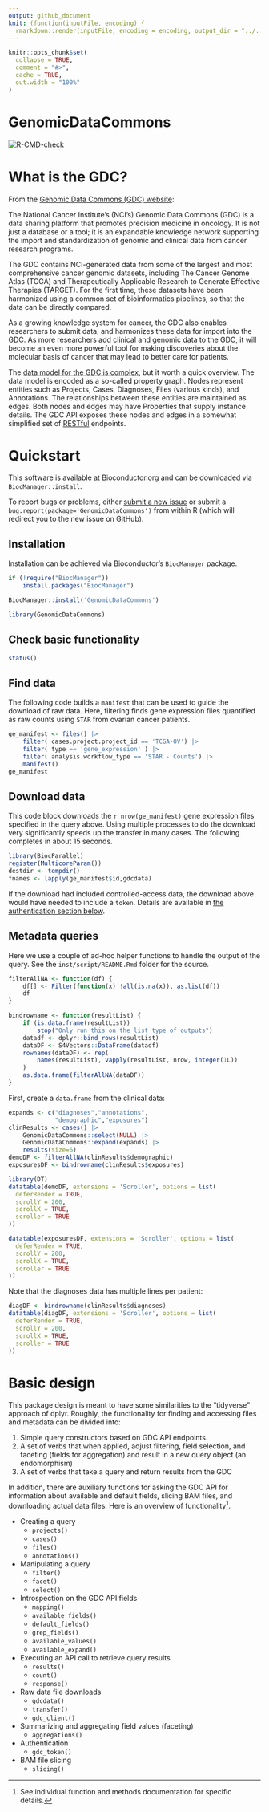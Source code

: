 ```yaml
---
output: github_document
knit: (function(inputFile, encoding) {
  rmarkdown::render(inputFile, encoding = encoding, output_dir = "../../") })
---
```


```r
knitr::opts_chunk$set(
  collapse = TRUE,
  comment = "#>",
  cache = TRUE,
  out.width = "100%"
)
```

# GenomicDataCommons

<!-- badges: start -->
[![R-CMD-check](https://github.com/Bioconductor/GenomicDataCommons/workflows/R-CMD-check/badge.svg)](https://github.com/Bioconductor/GenomicDataCommons/actions)
<!-- badges: end -->

# What is the GDC?

From the [Genomic Data Commons (GDC) website](https://gdc.nci.nih.gov/about-gdc):

The National Cancer Institute's (NCI's) Genomic Data Commons (GDC) is
a data sharing platform that promotes precision medicine in
oncology. It is not just a database or a tool; it is an expandable
knowledge network supporting the import and standardization of genomic
and clinical data from cancer research programs.

The GDC contains NCI-generated data from some of the largest and most
comprehensive cancer genomic datasets, including The Cancer Genome
Atlas (TCGA) and Therapeutically Applicable Research to Generate
Effective Therapies (TARGET). For the first time, these datasets have
been harmonized using a common set of bioinformatics pipelines, so
that the data can be directly compared.

As a growing knowledge system for cancer, the GDC also enables
researchers to submit data, and harmonizes these data for import into
the GDC. As more researchers add clinical and genomic data to the GDC,
it will become an even more powerful tool for making discoveries about
the molecular basis of cancer that may lead to better care for
patients.

The
[data model for the GDC is complex](https://gdc.cancer.gov/developers/gdc-data-model/gdc-data-model-components),
but it worth a quick overview. The data model is encoded as a
so-called property graph. Nodes represent entities such as Projects,
Cases, Diagnoses, Files (various kinds), and Annotations. The
relationships between these entities are maintained as edges.  Both
nodes and edges may have Properties that supply instance details.  The
GDC API exposes these nodes and edges in a somewhat simplified set
of
[RESTful](https://en.wikipedia.org/wiki/Representational_state_transfer)
endpoints.

# Quickstart

This software is available at Bioconductor.org and can be downloaded via
`BiocManager::install`.

To report bugs or problems, either
[submit a new issue](https://github.com/Bioconductor/GenomicDataCommons/issues)
or submit a `bug.report(package='GenomicDataCommons')` from within R (which
will redirect you to the new issue on GitHub).

## Installation

Installation can be achieved via Bioconductor's `BiocManager` package.

```r
if (!require("BiocManager"))
    install.packages("BiocManager")

BiocManager::install('GenomicDataCommons')
```

```r
library(GenomicDataCommons)
```

## Check basic functionality

```r
status()
```

## Find data

The following code builds a `manifest` that can be used to guide the
download of raw data. Here, filtering finds gene expression files
quantified as raw counts using `STAR` from ovarian cancer patients.

```r
ge_manifest <- files() |>
    filter( cases.project.project_id == 'TCGA-OV') |>
    filter( type == 'gene_expression' ) |>
    filter( analysis.workflow_type == 'STAR - Counts') |>
    manifest()
ge_manifest
```

## Download data

This code block downloads the `r nrow(ge_manifest)` gene expression files
specified in the query above. Using multiple processes to do the download very
significantly speeds up the transfer in many cases.  The following completes in
about 15 seconds.

```r
library(BiocParallel)
register(MulticoreParam())
destdir <- tempdir()
fnames <- lapply(ge_manifest$id,gdcdata)
```

If the download had included controlled-access data, the download above would
have needed to include a `token`.  Details are available in
[the authentication section below](#authentication).

## Metadata queries

Here we use a couple of ad-hoc helper functions to handle the output of the
query. See the `inst/script/README.Rmd` folder for the source.

```r
filterAllNA <- function(df) {
    df[] <- Filter(function(x) !all(is.na(x)), as.list(df))
    df
}

bindrowname <- function(resultList) {
    if (is.data.frame(resultList))
        stop("Only run this on the list type of outputs")
    datadf <- dplyr::bind_rows(resultList)
    dataDF <- S4Vectors::DataFrame(datadf)
    rownames(dataDF) <- rep(
        names(resultList), vapply(resultList, nrow, integer(1L))
    )
    as.data.frame(filterAllNA(dataDF))
}
```

First, create a `data.frame` from the clinical data:

```r
expands <- c("diagnoses","annotations",
             "demographic","exposures")
clinResults <- cases() |>
    GenomicDataCommons::select(NULL) |>
    GenomicDataCommons::expand(expands) |>
    results(size=6)
demoDF <- filterAllNA(clinResults$demographic)
exposuresDF <- bindrowname(clinResults$exposures)
```

```r
library(DT)
datatable(demoDF, extensions = 'Scroller', options = list(
  deferRender = TRUE,
  scrollY = 200,
  scrollX = TRUE,
  scroller = TRUE
))
```

```r
datatable(exposuresDF, extensions = 'Scroller', options = list(
  deferRender = TRUE,
  scrollY = 200,
  scrollX = TRUE,
  scroller = TRUE
))
```

Note that the diagnoses data has multiple lines per patient:

```r
diagDF <- bindrowname(clinResults$diagnoses)
datatable(diagDF, extensions = 'Scroller', options = list(
  deferRender = TRUE,
  scrollY = 200,
  scrollX = TRUE,
  scroller = TRUE
))
```

# Basic design

This package design is meant to have some similarities to the "tidyverse"
approach of dplyr. Roughly, the functionality for finding and accessing files
and metadata can be divided into:

1. Simple query constructors based on GDC API endpoints.
2. A set of verbs that when applied, adjust filtering, field selection, and
faceting (fields for aggregation) and result in a new query object (an
endomorphism)
3. A set of verbs that take a query and return results from the GDC

In addition, there are auxiliary functions for asking the GDC API for
information about available and default fields, slicing BAM files, and
downloading actual data files.  Here is an overview of functionality[^1].


- Creating a query
    - `projects()`
    - `cases()`
    - `files()`
    - `annotations()`
- Manipulating a query
    - `filter()`
    - `facet()`
    - `select()`
- Introspection on the GDC API fields
    - `mapping()`
    - `available_fields()`
    - `default_fields()`
    - `grep_fields()`
    - `available_values()`
    - `available_expand()`
- Executing an API call to retrieve query results
    - `results()`
    - `count()`
    - `response()`
- Raw data file downloads
    - `gdcdata()`
    - `transfer()`
    - `gdc_client()`
- Summarizing and aggregating field values (faceting)
    - `aggregations()`
- Authentication
    - `gdc_token()`
- BAM file slicing
    - `slicing()`

[^1]: See individual function and methods documentation for specific details.